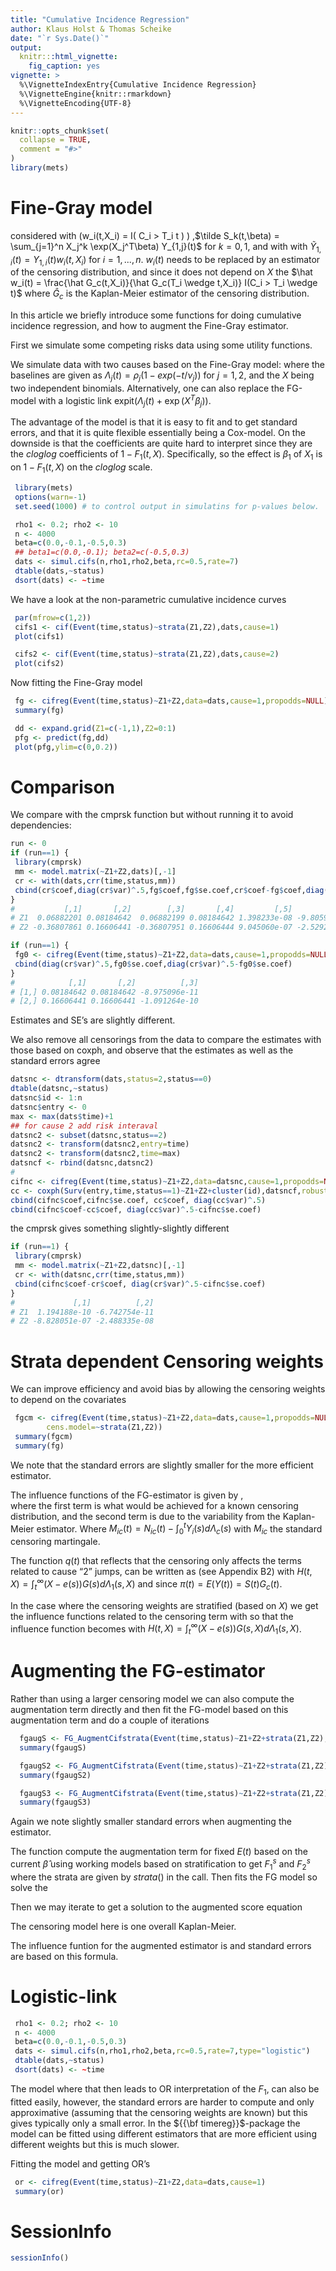 ```yaml
---
title: "Cumulative Incidence Regression"
author: Klaus Holst & Thomas Scheike
date: "`r Sys.Date()`"
output:
  knitr:::html_vignette:
    fig_caption: yes
vignette: >
  %\VignetteIndexEntry{Cumulative Incidence Regression}
  %\VignetteEngine{knitr::rmarkdown}
  %\VignetteEncoding{UTF-8}
---
```


```r
knitr::opts_chunk$set(
  collapse = TRUE,
  comment = "#>"
)
library(mets)
```

Fine-Gray model
================

\cite{fine:gray:1999} considered 
\begin{align*}
  U^{FG}_{n}(\beta) = \sum_{i=0}^{n} \int_0^{+\infty} \left( X_i- E_n(t,\beta) \right) w_i(t,X_i) dN_{1,i}(t)  \text{ where } 
	E_n(t,\beta)=\frac{\tilde S_1(t,\beta) }{\tilde S_0(t,\beta)},
\end{align*}
with \(w_i(t,X_i) = \frac{G_c(t,X_i)}{G_c(T_i \wedge t,X_i)} I( C_i > T_i \wedge t ) \) 
,$\tilde S_k(t,\beta) = \sum_{j=1}^n X_j^k \exp(X_j^T\beta) Y_{1,j}(t)$
for $k=0,1$, and with with $\tilde Y_{1,i}(t) = Y_{1,i}(t) w_i(t,X_i)$ for $i=1,...,n$.
$w_i(t)$ needs to be replaced by an estimator of the 
censoring distribution, and since it does not depend on $X$ the 
$\hat w_i(t) = \frac{\hat G_c(t,X_i)}{\hat G_c(T_i \wedge t,X_i)} I(C_i > T_i \wedge t)$ 
where $\hat G_c$ is the Kaplan-Meier estimator of the censoring distribution. 


In this article we briefly introduce some functions for doing cumulative incidence regression, and
how to augment the Fine-Gray estimator. 

First we simulate some competing risks data using some utility functions.

We simulate data with two causes based on the Fine-Gray model:
\begin{align}
F_1(t,X) &  = P(T\leq t, \epsilon=1|X)=( 1 - exp(-\Lambda_1(t) \exp(X^T \beta_1))) \\
F_2(t,X) & = P(T\leq t, \epsilon=2|X)= ( 1 - exp(-\Lambda_2(t) \exp(X^T \beta_2))) 
              \cdot (1 - F_1(\infty,X))  
\end{align}
where the baselines are given as $\Lambda_j(t) = \rho_j (1- exp(-t/\nu_j))$ for $j=1,2$, and the 
$X$ being two independent binomials. 
Alternatively, one can also replace the FG-model with a logistic link
$\mbox{expit}( \Lambda_j(t) + \exp(X^T \beta_j))$.


The advantage of the model is that it is easy to fit and to get standard errors, and that it is
quite flexible essentially being a Cox-model. On the downside 
is that the coefficients are quite hard to interpret since they are the $cloglog$ 
coefficients of $1-F_1(t,X)$. Specifically, 
\begin{align}
\log(-\log( \frac{1-F_1(t,X_1+1,X_2)}{1-F_1(t,X_1,X_2)})) & =  \beta_1,
\end{align}
so the effect is $\beta_1$ of $X_1$ is on $1-F_1(t,X)$ on the $cloglog$ scale.


```r
 library(mets)
 options(warn=-1)
 set.seed(1000) # to control output in simulatins for p-values below.

 rho1 <- 0.2; rho2 <- 10
 n <- 4000
 beta=c(0.0,-0.1,-0.5,0.3)
 ## beta1=c(0.0,-0.1); beta2=c(-0.5,0.3)
 dats <- simul.cifs(n,rho1,rho2,beta,rc=0.5,rate=7)
 dtable(dats,~status)
 dsort(dats) <- ~time
```

We have a look at the non-parametric cumulative incidence curves

```r
 par(mfrow=c(1,2))
 cifs1 <- cif(Event(time,status)~strata(Z1,Z2),dats,cause=1)
 plot(cifs1)

 cifs2 <- cif(Event(time,status)~strata(Z1,Z2),dats,cause=2)
 plot(cifs2)
```

Now fitting the Fine-Gray model 

```r
 fg <- cifreg(Event(time,status)~Z1+Z2,data=dats,cause=1,propodds=NULL)
 summary(fg)

 dd <- expand.grid(Z1=c(-1,1),Z2=0:1)
 pfg <- predict(fg,dd)
 plot(pfg,ylim=c(0,0.2))
```

# Comparison 

We compare with the cmprsk function but without running it to avoid dependencies: 


```r
run <- 0
if (run==1) {
 library(cmprsk)
 mm <- model.matrix(~Z1+Z2,dats)[,-1]
 cr <- with(dats,crr(time,status,mm))
 cbind(cr$coef,diag(cr$var)^.5,fg$coef,fg$se.coef,cr$coef-fg$coef,diag(cr$var)^.5-fg$se.coef)
}
#           [,1]       [,2]        [,3]       [,4]         [,5]          [,6]
# Z1  0.06882201 0.08184642  0.06882199 0.08184642 1.398233e-08 -9.805955e-11
# Z2 -0.36807861 0.16606441 -0.36807951 0.16606444 9.045060e-07 -2.529264e-08

if (run==1) {
 fg0 <- cifreg(Event(time,status)~Z1+Z2,data=dats,cause=1,propodds=NULL,beta=cr$coef,no.opt=TRUE)
 cbind(diag(cr$var)^.5,fg0$se.coef,diag(cr$var)^.5-fg0$se.coef)
}
#            [,1]       [,2]          [,3]
# [1,] 0.08184642 0.08184642 -8.975096e-11
# [2,] 0.16606441 0.16606441 -1.091264e-10
```

Estimates and SE's are slightly different. 

We also remove all censorings from the data to compare the estimates with those 
based on coxph, and observe that the estimates as well as the standard errors agree 

```r
datsnc <- dtransform(dats,status=2,status==0)
dtable(datsnc,~status)
datsnc$id <- 1:n
datsnc$entry <- 0
max <- max(dats$time)+1
## for cause 2 add risk interaval 
datsnc2 <- subset(datsnc,status==2)
datsnc2 <- transform(datsnc2,entry=time)
datsnc2 <- transform(datsnc2,time=max)
datsncf <- rbind(datsnc,datsnc2)
#
cifnc <- cifreg(Event(time,status)~Z1+Z2,data=datsnc,cause=1,propodds=NULL)
cc <- coxph(Surv(entry,time,status==1)~Z1+Z2+cluster(id),datsncf,robust=TRUE)
cbind(cifnc$coef,cifnc$se.coef, cc$coef, diag(cc$var)^.5)
cbind(cifnc$coef-cc$coef, diag(cc$var)^.5-cifnc$se.coef)
```
the cmprsk gives something slightly-slightly different

```r
if (run==1) {
 library(cmprsk)
 mm <- model.matrix(~Z1+Z2,datsnc)[,-1]
 cr <- with(datsnc,crr(time,status,mm))
 cbind(cifnc$coef-cr$coef, diag(cr$var)^.5-cifnc$se.coef)
}
#             [,1]          [,2]
# Z1  1.194188e-10 -6.742754e-11
# Z2 -8.828051e-07 -2.488335e-08
```

# Strata dependent Censoring weights 

We can improve efficiency and avoid bias  by allowing the censoring weights to depend on 
the covariates 

```r
 fgcm <- cifreg(Event(time,status)~Z1+Z2,data=dats,cause=1,propodds=NULL,
		cens.model=~strata(Z1,Z2))
 summary(fgcm)
 summary(fg)
```

We note that the standard errors are slightly smaller for the more efficient estimator.

The influence functions of the FG-estimator is given by \cite{fine:gray:1999},  
\begin{align*}
\phi_i^{FG}  & = \int (X_i- e(t))  \tilde w_i(t) dM_{i1}(t,X_i)  + \int \frac{q(t)}{\pi(t)} dM_{ic}(t),  \\
             & = \phi_i^{FG,1}  + \phi_i^{FG,2},
\end{align*}
where the first term is what would be achieved for a known censoring distribution, and the second term is
due to the variability from the Kaplan-Meier estimator. 
Where $M_{ic}(t) = N_{ic}(t) - \int_0^t Y_i(s) d\Lambda_c (s)$
with $M_{ic}$ the standard censoring martingale. 

The function $q(t)$ that reflects that the censoring only 
affects the terms related to cause "2" jumps, can be written as (see Appendix B2)
\begin{align*} 
	q(t) & =   E( H(t,X) I(T  \leq t, \epsilon=2) I(C > T)/G_c(T)) = E( H(t,X) F_2(t,X) ), 
\end{align*}
with $H(t,X) =  \int_t^{\infty} (X- e(s))  G(s) d \Lambda_1(s,X)$ and since $\pi(t)=E(Y(t))=S(t) G_c(t)$.

In the case where the censoring weights are stratified (based on $X$)
we get the influence functions related to the censoring term with 
\begin{align*} 
	q(t,X) & =   E( H(t,X) I(T  \leq t, \epsilon=2) I(T < C)/G_c(T,X) | X) = H(t,X) F_2(t,X), 
\end{align*}
so that the influence function becomes 
\begin{align*}
\int (X-e(t)) w(t) dM_1(t,X) +  \int H(t,X) \frac{F_2(t,X)}{S(t,X)} \frac{1}{G_c(t,X)} dM_c(t,X).
\end{align*}
with $H(t,X) =  \int_t^{\infty} (X- e(s))  G(s,X) d \Lambda_1(s,X)$.


Augmenting the FG-estimator 
===========================

Rather than using a larger censoring model we can also compute the augmentation term directly and
then fit the FG-model based on this augmentation term and do a couple of iterations 

```r
  fgaugS <- FG_AugmentCifstrata(Event(time,status)~Z1+Z2+strata(Z1,Z2),data=dats,cause=1,E=fg$E)
  summary(fgaugS)

  fgaugS2 <- FG_AugmentCifstrata(Event(time,status)~Z1+Z2+strata(Z1,Z2),data=dats,cause=1,E=fgaugS$E)
  summary(fgaugS2)

  fgaugS3 <- FG_AugmentCifstrata(Event(time,status)~Z1+Z2+strata(Z1,Z2),data=dats,cause=1,E=fgaugS2$E)
  summary(fgaugS3)
```

Again we note slightly smaller standard errors when augmenting the estimator. 

The function \verb+FG_AugmentCifstrata+ 
compute the augmentation term for fixed $E(t)$ based on the current $\hat \beta$
\begin{align*}
 U_n^{A} = \sum_{i=1}^n \int_{0}^{+\infty}  \frac{F_2(t,X_i)}{S(t,X_i)G_c(t,X_i)}  
	H(t,X_i,E,G_c,\Lambda_1)  dM_{ci}(t)
\end{align*}
using working models based on stratification to get $F_1^s$ and $F_2^s$ where the strata are given by
$strata()$ in the call.  Then fits the FG model so solve the 
\begin{align*}
 U_n^{A}(\beta_p)  + U^{FG}_{n}(\beta) = 0. 
\end{align*}

Then we may iterate to get a solution to the augmented score equation
\begin{align*}
 U_n^{A}(\beta_\infty)  + U^{FG}_{n}(\beta_\infty) = 0 
\end{align*}

The censoring model here is one overall Kaplan-Meier. 

The influence funtion for the augmented estimator is 
\begin{align*}
\int (X-e(t)) w(t) dM_1(t,X) +  \int H(t,X) \frac{F_2(t,X)}{S(t,X)} \frac{1}{G_c(t)} dM_c.
\end{align*}
and standard errors are based on this formula. 

Logistic-link 
================

```r
 rho1 <- 0.2; rho2 <- 10
 n <- 4000
 beta=c(0.0,-0.1,-0.5,0.3)
 dats <- simul.cifs(n,rho1,rho2,beta,rc=0.5,rate=7,type="logistic")
 dtable(dats,~status)
 dsort(dats) <- ~time
```

The model where 
\begin{align*}
 \mbox{logit}(F_1(t,X)) & =  \alpha(t) + X^T \beta
\end{align*}
that then leads to OR interpretation of the $F_1$, can also be fitted easily, however, the standard errors
are harder to compute and only approximative 
(assuming that the censoring weights are known) but this gives typically only a small error. 
In the ${{\bf timereg}}$-package the model can be 
fitted using different estimators that are more efficient using different weights but this is much slower.  

Fitting the model and getting OR's 

```r
 or <- cifreg(Event(time,status)~Z1+Z2,data=dats,cause=1)
 summary(or)
```


SessionInfo
============


```r
sessionInfo()
```


